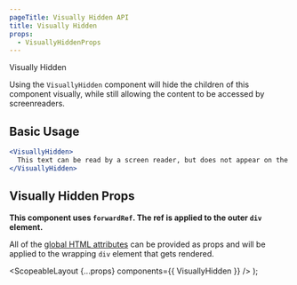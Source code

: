 ```yaml
---
pageTitle: Visually Hidden API
title: Visually Hidden
props:
  - VisuallyHiddenProps
---
```



<DocsHeading type="api">Visually Hidden</DocsHeading>

Using the `VisuallyHidden` component will hide the children of this component visually, while still allowing the content to be accessed by screenreaders.

## Basic Usage

```.jsx
<VisuallyHidden>
  This text can be read by a screen reader, but does not appear on the screen.
</VisuallyHidden>
```

## Visually Hidden Props

**This component uses `forwardRef`. The ref is applied to the outer `div` element.**

All of the [global HTML attributes](https://developer.mozilla.org/en-US/docs/Web/HTML/Global_attributes) can be provided as props and will be applied to the wrapping `div` element that gets rendered.

<VisuallyHiddenProps />

  <ScopeableLayout {...props} components={{ VisuallyHidden }} />
);
